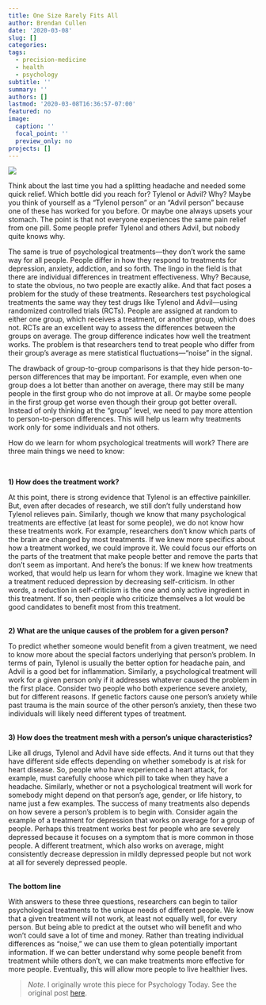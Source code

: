 ```yaml
---
title: One Size Rarely Fits All
author: Brendan Cullen
date: '2020-03-08'
slug: []
categories:
tags:
  - precision-medicine
  - health
  - psychology
subtitle: ''
summary: ''
authors: []
lastmod: '2020-03-08T16:36:57-07:00'
featured: no
image:
  caption: ''
  focal_point: ''
  preview_only: no
projects: []
---
```

![](/img/precision.jpg)

Think about the last time you had a splitting headache and needed some quick relief. Which bottle did you reach for? Tylenol or Advil? Why? Maybe you think of yourself as a “Tylenol person” or an “Advil person” because one of these has worked for you before. Or maybe one always upsets your stomach. The point is that not everyone experiences the same pain relief from one pill. Some people prefer Tylenol and others Advil, but nobody quite knows why.

The same is true of psychological treatments—they don’t work the same way for all people. People differ in how they respond to treatments for depression, anxiety, addiction, and so forth. The lingo in the field is that there are individual differences in treatment effectiveness. Why? Because, to state the obvious, no two people are exactly alike. And that fact poses a problem for the study of these treatments. Researchers test psychological treatments the same way they test drugs like Tylenol and Advil—using randomized controlled trials (RCTs). People are assigned at random to either one group, which receives a treatment, or another group, which does not. RCTs are an excellent way to assess the differences between the groups on average. The group difference indicates how well the treatment works. The problem is that researchers tend to treat people who differ from their group’s average as mere statistical fluctuations—“noise” in the signal.

The drawback of group-to-group comparisons is that they hide person-to-person differences that may be important. For example, even when one group does a lot better than another on average, there may still be many people in the first group who do not improve at all. Or maybe some people in the first group get worse even though their group got better overall. Instead of only thinking at the “group” level, we need to pay more attention to person-to-person differences. This will help us learn why treatments work only for some individuals and not others.

How do we learn for whom psychological treatments will work? There are three main things we need to know:

<br>

**1) How does the treatment work?**

At this point, there is strong evidence that Tylenol is an effective painkiller. But, even after decades of research, we still don’t fully understand how Tylenol relieves pain. Similarly, though we know that many psychological treatments are effective (at least for some people), we do not know how these treatments work. For example, researchers don’t know which parts of the brain are changed by most treatments. If we knew more specifics about how a treatment worked, we could improve it. We could focus our efforts on the parts of the treatment that make people better and remove the parts that don’t seem as important. And here’s the bonus: If we knew how treatments worked, that would help us learn for whom they work. Imagine we knew that a treatment reduced depression by decreasing self-criticism. In other words, a reduction in self-criticism is the one and only active ingredient in this treatment. If so, then people who criticize themselves a lot would be good candidates to benefit most from this treatment.

<br>
**2) What are the unique causes of the problem for a given person?**

To predict whether someone would benefit from a given treatment, we need to know more about the special factors underlying that person’s problem. In terms of pain, Tylenol is usually the better option for headache pain, and Advil is a good bet for inflammation. Similarly, a psychological treatment will work for a given person only if it addresses whatever caused the problem in the first place. Consider two people who both experience severe anxiety, but for different reasons. If genetic factors cause one person’s anxiety while past trauma is the main source of the other person’s anxiety, then these two individuals will likely need different types of treatment.

<br>
**3) How does the treatment mesh with a person’s unique characteristics?**

Like all drugs, Tylenol and Advil have side effects. And it turns out that they have different side effects depending on whether somebody is at risk for heart disease. So, people who have experienced a heart attack, for example, must carefully choose which pill to take when they have a headache. Similarly, whether or not a psychological treatment will work for somebody might depend on that person’s age, gender, or life history, to name just a few examples. The success of many treatments also depends on how severe a person’s problem is to begin with. Consider again the example of a treatment for depression that works on average for a group of people. Perhaps this treatment works best for people who are severely depressed because it focuses on a symptom that is more common in those people. A different treatment, which also works on average, might consistently decrease depression in mildly depressed people but not work at all for severely depressed people.

<br>
**The bottom line**

With answers to these three questions, researchers can begin to tailor psychological treatments to the unique needs of different people. We know that a given treatment will not work, at least not equally well, for every person. But being able to predict at the outset who will benefit and who won’t could save a lot of time and money. Rather than treating individual differences as “noise,” we can use them to glean potentially important information. If we can better understand why some people benefit from treatment while others don’t, we can make treatments more effective for more people. Eventually, this will allow more people to live healthier lives.

>*Note*. I originally wrote this piece for Psychology Today. See the original post [here](https://www.psychologytoday.com/us/blog/the-motivated-brain/201712/one-size-rarely-fits-all){target="_blank"}.